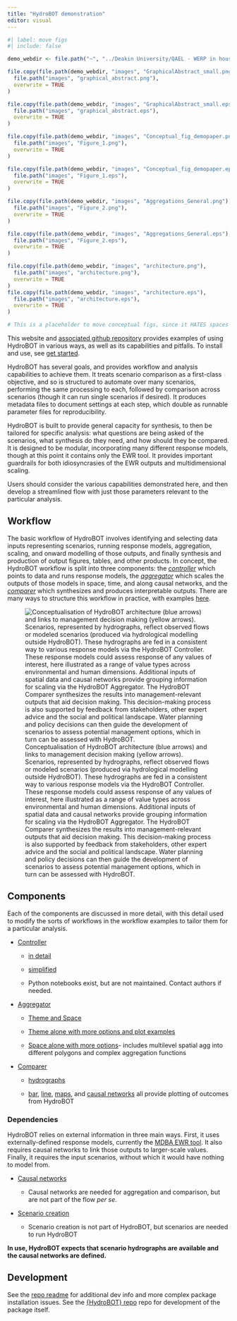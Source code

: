 ```yaml
---
title: "HydroBOT demonstration"
editor: visual
---
```


```r
#| label: move figs
#| include: false

demo_webdir <- file.path("~", "../Deakin University/QAEL - WERP in house - WERP/Toolkit/Writing/Demonstration paper")

file.copy(file.path(demo_webdir, "images", "GraphicalAbstract_small.png"),
  file.path("images", "graphical_abstract.png"),
  overwrite = TRUE
)

file.copy(file.path(demo_webdir, "images", "GraphicalAbstract_small.eps"),
  file.path("images", "graphical_abstract.eps"),
  overwrite = TRUE
)

file.copy(file.path(demo_webdir, "images", "Conceptual_fig_demopaper.png"),
  file.path("images", "Figure_1.png"),
  overwrite = TRUE
)

file.copy(file.path(demo_webdir, "images", "Conceptual_fig_demopaper.eps"),
  file.path("images", "Figure_1.eps"),
  overwrite = TRUE
)

file.copy(file.path(demo_webdir, "images", "Aggregations_General.png"),
  file.path("images", "Figure_2.png"),
  overwrite = TRUE
)

file.copy(file.path(demo_webdir, "images", "Aggregations_General.eps"),
  file.path("images", "Figure_2.eps"),
  overwrite = TRUE
)

file.copy(file.path(demo_webdir, "images", "architecture.png"),
  file.path("images", "architecture.png"),
  overwrite = TRUE
)
file.copy(file.path(demo_webdir, "images", "architecture.eps"),
  file.path("images", "architecture.eps"),
  overwrite = TRUE
)

# This is a placeholder to move conceptual figs, since it HATES spaces in names of the raw {fig} divs
```

This website and [associated github repository](https://github.com/MDBAuth/HydroBOT) provides examples of using HydroBOT in various ways, as well as its capabilities and pitfalls. To install and use, see [get started](getting_started.qmd).

HydroBOT has several goals, and provides workflow and analysis capabilities to achieve them. It treats scenario comparison as a first-class objective, and so is structured to automate over many scenarios, performing the same processing to each, followed by comparison across scenarios (though it can run single scenarios if desired). It produces metadata files to document settings at each step, which double as runnable parameter files for reproducibility.

HydroBOT is built to provide general capacity for synthesis, to then be tailored for specific analysis: what questions are being asked of the scenarios, what synthesis do they need, and how should they be compared. It is designed to be modular, incorporating many different response models, though at this point it contains only the EWR tool. It provides important guardrails for both idiosyncrasies of the EWR outputs and multidimensional scaling.

Users should consider the various capabilities demonstrated here, and then develop a streamlined flow with just those parameters relevant to the particular analysis.

## Workflow

The basic workflow of HydroBOT involves identifying and selecting data inputs representing scenarios, running response models, aggregation, scaling, and onward modelling of those outputs, and finally synthesis and production of output figures, tables, and other products. In concept, the HydroBOT workflow is split into three components: the [*controller*](controller/controller_overview.qmd) which points to data and runs response models, the [*aggregator*](aggregator/aggregation_overview.qmd) which scales the outputs of those models in space, time, and along causal networks, and the [*comparer*](comparer/comparer_overview.qmd) which synthesizes and produces interpretable outputs. There are many ways to structure this workflow in practice, with examples [here](workflows/workflow_overview.qmd).

![Conceptualisation of HydroBOT architecture (blue arrows) and links to management decision making (yellow arrows). Scenarios, represented by hydrographs, reflect observed flows or modeled scenarios (produced via hydrological modelling outside HydroBOT). These hydrographs are fed in a consistent way to various response models via the HydroBOT Controller. These response models could assess response of any values of interest, here illustrated as a range of value types across environmental and human dimensions. Additional inputs of spatial data and causal networks provide grouping information for scaling via the HydroBOT Aggregator. The HydroBOT Comparer synthesizes the results into management-relevant outputs that aid decision making. This decision-making process is also supported by feedback from stakeholders, other expert advice and the social and political landscape. Water planning and policy decisions can then guide the development of scenarios to assess potential management options, which in turn can be assessed with HydroBOT.](images/Figure_1.png){#fig-tktomgmt}

## Components

Each of the components are discussed in more detail, with this detail used to modify the sorts of workflows in the workflow examples to tailor them for a particular analysis.

-   [Controller](controller/controller_overview.qmd)

    -   [in detail](controller/controller_ewr_stepthrough.qmd)

    -   [simplified](controller/controller_ewr_wrapped.qmd)

    -   Python notebooks exist, but are not maintained. Contact authors if needed.

-   [Aggregator](aggregator/aggregation_overview.qmd)

    -   [Theme and Space](aggregator/theme_space_agg.qmd)

    -   [Theme alone with more options and plot examples](aggregator/theme_agg.qmd)

    -   [Space alone with more options](aggregator/spatial_agg.qmd)- includes multilevel spatial agg into different polygons and complex aggregation functions

-   [Comparer](comparer/comparer_overview.qmd)

    -   [hydrographs](comparer/hydrographs.qmd)

    -   [bar](comparer/bar_plots.qmd), [line](comparer/line_plots.qmd), [maps](comparer/maps.qmd), and [causal networks](comparer/causal_plots.qmd) all provide plotting of outcomes from HydroBOT

### Dependencies

HydroBOT relies on external information in three main ways. First, it uses externally-defined response models, currently the [MDBA EWR tool](https://github.com/MDBAuth/EWR_tool). It also requires causal networks to link those outputs to larger-scale values. Finally, it requires the input scenarios, without which it would have nothing to model from.

-   [Causal networks](provided_data/causal_plots.qmd)

    -   Causal networks are needed for aggregation and comparison, but are not part of the flow *per se*.

-   [Scenario creation](provided_data/scenario_creation.qmd)

    -   Scenario creation is not part of HydroBOT, but scenarios are needed to run HydroBOT

**In use, HydroBOT expects that scenario hydrographs are available and the causal networks are defined.**

## Development

See the [repo readme](https://github.com/MDBAuth/HydroBOT_website) for additional dev info and more complex package installation issues. See the [{HydroBOT} repo](https://github.com/MDBAuth/HydroBOT) repo for development of the package itself.
